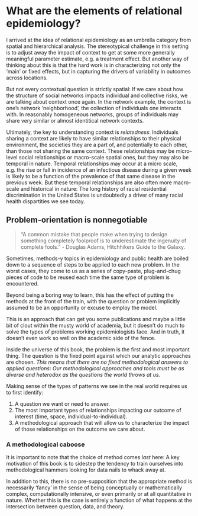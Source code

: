 # What are the elements of relational epidemiology? {#sec-elements}

I arrived at the idea of relational epidemiology as an umbrella category from spatial and hierarchical analysis. The stereotypical challenge in this setting is to adjust away the impact of context to get at some more generally meaningful parameter estimate, e.g. a treatment effect. But another way of thinking about this is that the hard work is in characterizing not only the 'main' or fixed effects, but in capturing the drivers of variability in outcomes across locations.

But not every contextual question is strictly spatial: If we care about how the structure of social networks impacts individual and collective risks, we are talking about context once again. In the network example, the context is one's network 'neighborhood', the collection of individuals one interacts with. In reasonably homogeneous networks, groups of individuals may share very similar or almost identitical network contexts. 

Ultimately, the key to understanding context is *relatedness*: Individuals sharing a context are likely to have similar relationships to their physical environment, the societies they are a part of, and potentially to each other, than those not sharing the same context.  These relationships may be micro-level social relationships or macro-scale spatial ones, but they may also be temporal in nature. Temporal relationships may occur at a micro scale, e.g. the rise or fall in incidence of an infectious disease during a given week is likely to be a function of the prevalence of that same disease in the previous week. But these temporal relationships are also often more macro-scale and historical in nature: The long history of racial residential discrimination in the United States is undoubtedly a driver of many racial health dispartities we see today.

## Problem-orientation is nonnegotiable

> "A common mistake that people make when trying to design something completely foolproof is to underestimate the ingenuity of complete fools." - Douglas Adams, Hitchhikers Guide to the Galaxy.


Sometimes, methods-y topics in epidemiology and public health are boiled down to a sequence of steps to be applied to each new problem. In the worst cases, they come to us as a series of copy-paste, plug-and-chug pieces of code to be reused each time the same type of problem is encountered. 

Beyond being a boring way to learn, this has the effect of putting the methods at the front of the train, with the question or problem implicitly assumed to be an opportunity or excuse to employ the model.

This is an approach that can get you some publications and maybe a little bit of clout within the musty world of academia, but it doesn't do much to solve the types of problems working epidemiologists face. And in truth, it doesn't even work so well on the academic side of the fence. 

Inside the universe of this book, the problem is the first and most important thing. The question is the fixed point against which our analytic approaches are chosen. *This means that there are no fixed methodological answers to applied questions: Our methodological approaches and tools must be as diverse and heterodox as the questions the world throws at us.*

Making sense of the types of patterns we see in the real world requires us to first identify:

1. A question we want or need to answer.
2. The most important types of relationships impacting our outcome of interest (time, space, individual-to-individual).
3. A methodological approach that will allow us to characterize the impact of those relationships on the outcome we care about. 

### A methodological caboose

It is important to note that the choice of method comes *last* here: A key motivation of this book is to sidestep the tendency to train ourselves into methodological hammers looking for data nails to whack away at. 

In addition to this, there is no pre-supposition that the appropriate method is necessarily 'fancy' in the sense of being conceptually or mathematically complex, computationally intensive, or even primarily or at all quantitative in nature. Whether this is the case is entirely a function of what happens at the intersection between question, data, and theory. 